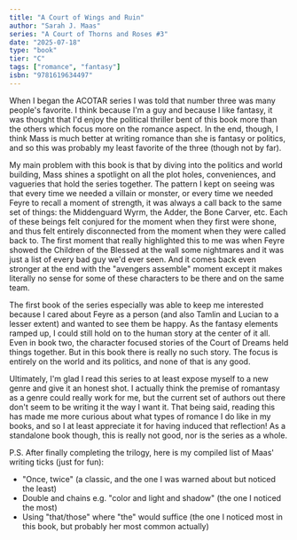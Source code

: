 ```yaml
---
title: "A Court of Wings and Ruin"
author: "Sarah J. Maas"
series: "A Court of Thorns and Roses #3"
date: "2025-07-18"
type: "book"
tier: "C"
tags: ["romance", "fantasy"]
isbn: "9781619634497"
---
```


When I began the ACOTAR series I was told that number three was many people's favorite. I think because I'm a guy and because I like fantasy, it was thought that I'd enjoy the political thriller bent of this book more than the others which focus more on the romance aspect. In the end, though, I think Mass is much better at writing romance than she is fantasy or politics, and so this was probably my least favorite of the three (though not by far).

My main problem with this book is that by diving into the politics and world building, Mass shines a spotlight on all the plot holes, conveniences, and vagueries that hold the series together. The pattern I kept on seeing was that every time we needed a villain or monster, or every time we needed Feyre to recall a moment of strength, it was always a call back to the same set of things: the Middenguard Wyrm, the Adder, the Bone Carver, etc. Each of these beings felt conjured for the moment when they first were shone, and thus felt entirely disconnected from the moment when they were called back to. The first moment that really highlighted this to me was when Feyre showed the Children of the Blessed at the wall some nightmares and it was just a list of every bad guy we'd ever seen. And it comes back even stronger at the end with the "avengers assemble" moment except it makes literally no sense for some of these characters to be there and on the same team.

The first book of the series especially was able to keep me interested because I cared about Feyre as a person (and also Tamlin and Lucian to a lesser extent) and wanted to see them be happy. As the fantasy elements ramped up, I could still hold on to the human story at the center of it all. Even in book two, the character focused stories of the Court of Dreams held things together. But in this book there is really no such story. The focus is entirely on the world and its politics, and none of that is any good.

Ultimately, I'm glad I read this series to at least expose myself to a new genre and give it an honest shot. I actually think the premise of romantasy as a genre could really work for me, but the current set of authors out there don't seem to be writing it the way I want it. That being said, reading this has made me more curious about what types of romance I do like in my books, and so I at least appreciate it for having induced that reflection! As a standalone book though, this is really not good, nor is the series as a whole.

P.S. After finally completing the trilogy, here is my compiled list of Maas' writing ticks (just for fun):
- "Once, twice" (a classic, and the one I was warned about but noticed the least)
- Double and chains e.g. "color and light and shadow" (the one I noticed the most)
- Using "that/those" where "the" would suffice (the one I noticed most in this book, but probably her most common actually)
